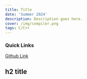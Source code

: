 ```yaml
---
title: Title
date: 'Summer 2024'
description: Description goes here. 
cover: /img/compiler.png
tags: C/C++ 
---
```


### Quick Links 

[Github Link](https://github.com/josieallen/compilers445 "github repo for the code")

## h2 title 

